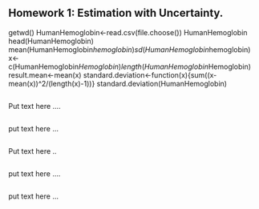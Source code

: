 ##  Homework 1: Estimation with Uncertainty.
getwd()
HumanHemoglobin<-read.csv(file.choose())
HumanHemoglobin
head(HumanHemoglobin)
mean(HumanHemoglobin$hemoglobin)
sd(HumanHemoglobin$hemoglobin)
x<-c(HumanHemoglobin$Hemoglobin)
length(HumanHemoglobin$Hemoglobin)
result.mean<-mean(x)
standard.deviation<-function(x){sum((x-mean(x))^2/(length(x)-1))}
standard.deviation(HumanHemoglobin)

```r



```
Put text here .... 

```r



```

put text here ... 


```r



```

Put text here ..  

```r




```

put text here .... 

```r



```

put text here ... 